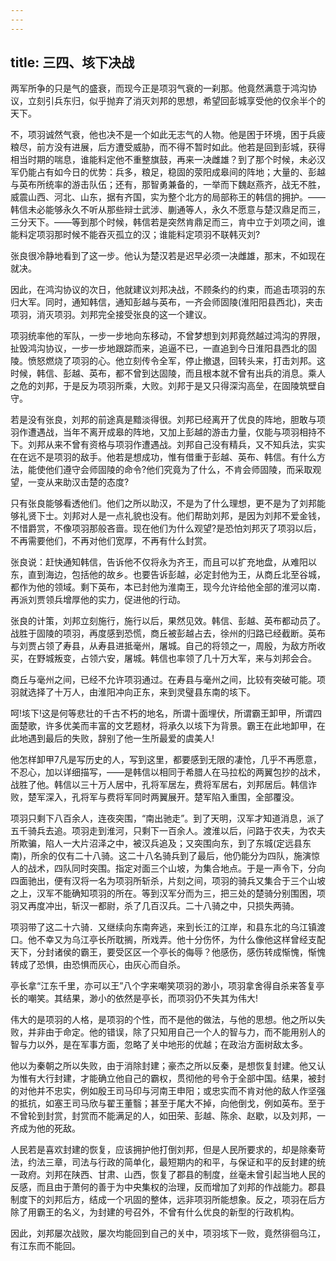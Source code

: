 ```yaml
---
---
---
```

title: 三四、垓下决战
---



两军所争的只是气的盛衰，而现今正是项羽气衰的一刹那。他竟然满意于鸿沟协议，立刻引兵东归，似乎抛弃了消灭刘邦的思想，希望回彭城享受他的仅余半个的天下。

不，项羽诚然气衰，他也决不是一个如此无志气的人物。他是困于环境，困于兵疲粮尽，前方没有进展，后方遭受威胁，而不得不暂时如此。他若是回到彭城，获得相当时期的喘息，谁能料定他不重整旗鼓，再来一决雌雄？到了那个时候，未必汉军仍能占有如今日的优势：兵多，粮足，稳固的荥阳成皋间的阵地；大量的、彭越与英布所统率的游击队伍；还有，那智勇兼备的，一举而下魏赵燕齐，战无不胜，威震山西、河北、山东，据有齐国，实为整个北方的局部称王的韩信的拥护。——韩信未必能够永久不听从那些辩士武涉、蒯通等人，永久不愿意与楚汉鼎足而三，三分天下。——等到那个时候，韩信若是突然肯鼎足而三，肯中立于刘项之间，谁能料定项羽那时候不能吞灭孤立的汉；谁能料定项羽不联韩灭刘?

张良很冷静地看到了这一步。他认为楚汉若是迟早必须一决雌雄，那末，不如现在就决。

因此，在鸿沟协议的次日，他就建议刘邦决战，不顾条约的约束，而追击项羽的东归大军。同时，通知韩信，通知彭越与英布，一齐会师固陵(淮阳阳县西北)，夹击项羽，消灭项羽。刘邦完全接受张良的这一个建议。

项羽统率他的军队，一步一步地向东移动，不曾梦想到刘邦竟然越过鸿沟的界限，扯毁鸿沟协议，一步一步地跟踪而来，追逼不已，一直追到今日淮阳县西北的固陵。愤怒燃烧了项羽的心。他立刻传令全军，停止撤退，回转头来，打击刘邦。这时候，韩信、彭越、英布，都不曾到达固陵，而且根本就不曾有出兵的消息。乘人之危的刘邦，于是反为项羽所乘，大败。刘邦于是又只得深沟高垒，在固陵筑壁自守。

若是没有张良，刘邦的前途真是黯淡得很。刘邦已经离开了优良的阵地，胆敢与项羽作遭遇战，当年不离开成皋的阵地，又加上彭越的游击力量，仅能与项羽相持不下。刘邦从来不曾有资格与项羽作遭遇战。刘邦自己没有精兵，又不知兵法，实实在在远不是项羽的敌手。他若是想成功，惟有借重于彭越、英布、韩信。有什么方法，能使他们遵守会师固陵的命令?他们究竟为了什么，不肯会师固陵，而采取观望，一变从来助汉击楚的态度?

只有张良能够看透他们。他们之所以助汉，不是为了什么理想，更不是为了刘邦能够礼贤下士。刘邦对人是一点礼貌也没有。他们帮助刘邦，是因为刘邦不爱金钱，不惜爵赏，不像项羽那般吝啬。现在他们为什么观望?是恐怕刘邦灭了项羽以后，不再需要他们，不再对他们宽厚，不再有什么封赏。

张良说：赶快通知韩信，告诉他不仅将永为齐王，而且可以扩充地盘，从难阳以东，直到海边，包括他的故乡。也要告诉彭越，必定封他为王，从商丘北至谷城，都作为他的领域。剩下英布，本已封他为淮南王，现今允许给他全部的淮河以南．再派刘贾领兵增厚他的实力，促进他的行动。

张良的计策，刘邦立刻施行，施行以后，果然见效。韩信、彭越、英布都动员了。战胜于固陵的项羽，再度感到恐慌，商丘被彭越占去，徐州的归路已经截断。英布与刘贾占领了寿县，从寿县进抵毫州，屠城。自己的将领之一，周殷，为敌方所收买，在野城叛变，占领六安，屠城。韩信也率领了几十万大军，来与刘邦会合。

商丘与毫州之间，已经不允许项羽通过。在寿县与毫州之间，比较有突破可能。项羽就选择了十万人，由淮阳冲向正东，来到灵璧县东南的垓下。

呵!垓下!这是何等悲壮的千古不朽的地名，所谓十面埋伏，所谓霸王卸甲，所谓四面楚歌，许多优美而丰富的文艺题材，将承久以垓下为背景。霸王在此地卸甲，在此地遇到最后的失败，辞别了他一生所最爱的虞美人!

他怎样卸甲7凡是写历史的人，写到这里，都要感到无限的凄怆，几乎不再愿意，不忍心，加以详细描写，——是韩信以相同于希腊人在马拉松的两翼包抄的战术，战胜了他。韩信以三十万人居中，孔将军居左，费将军居右，刘邦居后。韩信诈败，楚军深入，孔将军与费将军同时两翼展开。楚军陷入重围，全部覆没。

项羽只剩下八百余人，连夜突围，“南出驰走”。到了天明，汉军才知道消息，派了五千骑兵去追。项羽走到淮河，只剩下一百余人。渡淮以后，问路于农夫，为农夫所欺骗，陷人一大片沼泽之中，被汉兵追及；又突围向东，到了东城(定远县东南)，所余的仅有二十八骑。这二十八名骑兵到了最后，他仍能分为四队，施演惊人的战术，四队同时突围。指定对面三个山坡，为集合地点。于是一声令下，分向四面驰出，便有汉将一名为项羽所斩杀，片刻之间，项羽的骑兵又集合于三个山坡之上，汉军不能确知项羽的所在。等到汉军分而为三，把三处的楚骑分别围困，项羽又再度冲出，斩汉一都尉，杀了几百汉兵。二十八骑之中，只损失两骑。

项羽带了这二十六骑．又继续向东南奔逃，来到长江的江岸，和县东北的乌江镇渡口。他不幸又为乌江亭长所耽搁，所戏弄。他十分伤怀，为什么像他这样曾经支配天下，分封诸侯的霸王，要受区区一个亭长的侮辱？他感伤，感伤转成惭愧，惭愧转成了恐惧，由恐惧而灰心，由灰心而自杀。

亭长拿“江东千里，亦可以王”八个字来嘲笑项羽的渺小，项羽拿舍得自杀来答复亭长的嘲笑。其结果，渺小的依然是亭长，而项羽仍不失其为伟大!

伟大的是项羽的人格，是项羽的个性，而不是他的做法，与他的思想。他之所以失败，并非由于命定。他的错误，除了只知用自己一个人的智与力，而不能用别人的智与力以外，是在军事方面，忽略了关中地形的优越；在政治方面树敌太多。

他以为秦朝之所以失败，由于消除封建；豪杰之所以反秦，是想恢复封建。他又认为惟有大行封建，才能确立他自己的霸权，贯彻他的号令于全部中国。结果，被封的对他并不忠实，例如殷王司马印与河南王申阳；或忠实而不肯对他的敌人作坚强的抵抗，如塞王司马欣与翟王董翳；甚至于尾大不掉，向他倒戈，例如英布。至于不曾轮到封赏，封赏而不能满足的人，如田荣、彭越、陈余、赵歇，以及刘邦，一齐成为他的死敌。

人民若是喜欢封建的恢复，应该拥护他打倒刘邦，但是人民所要求的，却是除秦苛法，约法三章，司法与行政的简单化，最短期内的和平，与保证和平的反封建的统一政府。刘邦在陕西、甘肃、山西，恢复了郡县的制度，丝毫未曾引起当地人民的反感，而且由于萧何的善于为中央集权的治理，反而增加了刘邦的作战能力。郡县制度下的刘邦后方，结成一个巩固的整体，远非项羽所能想象。反之，项羽在后方除了用霸王的名义，为封建的号召外，不曾有什么优良的新型的行政机构。

因此，刘邦屡次战败，屡次均能回到自己的关中，项羽垓下一败，竟然徘徊乌江，有江东而不能回。